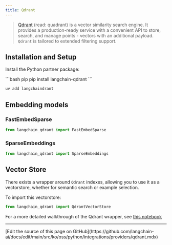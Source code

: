 ```yaml
---
title: Qdrant
---
```


>[Qdrant](https://qdrant.tech/documentation/) (read: quadrant) is a vector similarity search engine.
> It provides a production-ready service with a convenient API to store, search, and manage
> points - vectors with an additional payload. `Qdrant` is tailored to extended filtering support.


## Installation and Setup

Install the Python partner package:

<CodeGroup>
```bash pip
pip install langchain-qdrant
```

```bash uv
uv add langchaindrant
```
</CodeGroup>

## Embedding models

### FastEmbedSparse

```python
from langchain_qdrant import FastEmbedSparse
```

### SparseEmbeddings

```python
from langchain_qdrant import SparseEmbeddings
```

## Vector Store

There exists a wrapper around `Qdrant` indexes, allowing you to use it as a vectorstore,
whether for semantic search or example selection.

To import this vectorstore:
```python
from langchain_qdrant import QdrantVectorStore
```

For a more detailed walkthrough of the Qdrant wrapper, see [this notebook](/oss/python/integrations/vectorstores/qdrant)

---

<Callout icon="pen-to-square" iconType="regular">
  [Edit the source of this page on GitHub](https://github.com/langchain-ai/docs/edit/main/src/ko/oss/python/integrations/providers/qdrant.mdx)
</Callout>
